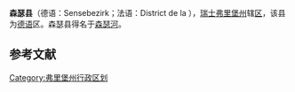 {{Infobox Settlement
 | official_name                  = 森瑟县
 | native_name                    = Sensebezirk
 | settlement_type                = 县
 | image_map                      = Karte Bezirk Sense 2017.png
 | image_shield                   = 
 | subdivision_type               = 国家
 | subdivision_name               = 瑞士
 | subdivision_type2              = 州
 | subdivision_name2              = 弗里堡州
 | area_total_km2                 = 265.3
 | area_footnotes                 = 
 | population_as_of 	          = 2011年12月31日
 | population_total 	          = 42014
 | population_footnotes           = 
 | population_density_km2         = auto
 | timezone         	          = [[欧洲中部时间|CET]]
 | utc_offset 	                  = +1
 | timezone_DST 	          = [[欧洲中部夏令时间|CEST]]
 | utc_offset_DST         	  = +2
 | blank_name_sec1                = 所辖市镇
 | blank_info_sec1                = 17
 | website                        = http://www.fr.ch/pref/de/pub/psi/index.cfm
}}'''森瑟县'''（德语：Sensebezirk；法语：District de la ），[[瑞士|瑞士]][[弗里堡州|弗里堡州]]辖[[区_(瑞士)|区]]，该县为[[德语|德语]]区。森瑟县得名于[[森瑟河|森瑟河]]。

==参考文献==
{{reflist}}

[[Category:弗里堡州行政区划|Category:弗里堡州行政区划]]